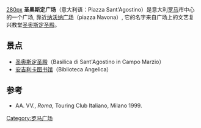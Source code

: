 [[image:Sant_agostino.JPG|280px]]
'''圣奥斯定广场'''（意大利语：Piazza Sant'Agostino）是意大利[[罗马|罗马]]市中心的一个广场, 靠近[[纳沃纳广场|纳沃纳广场]]（piazza Navona）, 它的名字来自广场上的文艺复兴教堂[[圣奥斯定圣殿_(罗马)|圣奥斯定圣殿]]。

== 景点 ==
* [[圣奥斯定圣殿_(罗马)|圣奥斯定圣殿]]（Basilica di Sant'Agostino in Campo Marzio）
* [[安吉利卡图书馆|安吉利卡图书馆]]（Biblioteca Angelica）

== 参考 ==
* AA. VV., ''Roma'', Touring Club Italiano, Milano 1999.
[[Category:罗马广场|Category:罗马广场]]